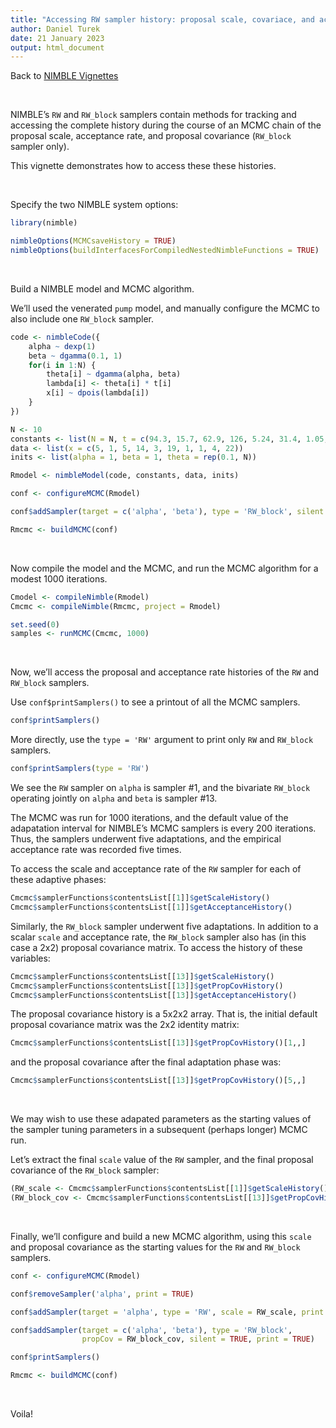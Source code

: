 ```yaml
---
title: "Accessing RW sampler history: proposal scale, covariace, and acceptance rate"
author: Daniel Turek
date: 21 January 2023
output: html_document
---
```


<!---
danielturek.github.io/public/RWscaleHistory/RWscaleHistory.html
-->

Back to [NIMBLE Vignettes](https://danielturek.github.io/public/nimble_vignettes.html)

\  

NIMBLE's `RW` and `RW_block` samplers contain methods for tracking and accessing the complete history during the course of an MCMC chain of the proposal scale, acceptance rate, and proposal covariance (`RW_block` sampler only).

This vignette demonstrates how to access these these histories.


\  

Specify the two NIMBLE system options:

```r
library(nimble)

nimbleOptions(MCMCsaveHistory = TRUE)
nimbleOptions(buildInterfacesForCompiledNestedNimbleFunctions = TRUE)
```

\   

Build a NIMBLE model and MCMC algorithm.

We'll used the venerated `pump` model, and manually configure the MCMC to also include one `RW_block` sampler.


```r
code <- nimbleCode({ 
    alpha ~ dexp(1)
    beta ~ dgamma(0.1, 1)
    for(i in 1:N) {
        theta[i] ~ dgamma(alpha, beta)
        lambda[i] <- theta[i] * t[i]
        x[i] ~ dpois(lambda[i])
    }
})

N <- 10
constants <- list(N = N, t = c(94.3, 15.7, 62.9, 126, 5.24, 31.4, 1.05, 1.05, 2.1, 10.5))
data <- list(x = c(5, 1, 5, 14, 3, 19, 1, 1, 4, 22))
inits <- list(alpha = 1, beta = 1, theta = rep(0.1, N))

Rmodel <- nimbleModel(code, constants, data, inits)

conf <- configureMCMC(Rmodel)

conf$addSampler(target = c('alpha', 'beta'), type = 'RW_block', silent = TRUE)

Rmcmc <- buildMCMC(conf)
```

\   

Now compile the model and the MCMC, and run the MCMC algorithm for a modest
1000 iterations.

```r
Cmodel <- compileNimble(Rmodel)
Cmcmc <- compileNimble(Rmcmc, project = Rmodel)

set.seed(0)
samples <- runMCMC(Cmcmc, 1000)
```

\   

Now, we'll access the proposal and acceptance rate histories of the
`RW` and `RW_block` samplers.

Use `conf$printSamplers()` to see a printout of all the MCMC samplers.

```r
conf$printSamplers()
```

More directly, use the `type = 'RW'` argument to print only `RW`
and `RW_block` samplers.

```r
conf$printSamplers(type = 'RW')
```

We see the `RW` sampler on `alpha` is sampler \#1, and the bivariate `RW_block`
operating jointly on `alpha` and `beta` is sampler #13.

The MCMC was run for 1000 iterations, and the default value of the
adapatation interval for NIMBLE's MCMC samplers is every 200
iterations.  Thus, the samplers underwent five adaptations, and the empirical
acceptance rate was recorded five times.

To access the scale and acceptance rate of the `RW` sampler for each
of these adaptive phases:

```r
Cmcmc$samplerFunctions$contentsList[[1]]$getScaleHistory()
Cmcmc$samplerFunctions$contentsList[[1]]$getAcceptanceHistory()
```

Similarly, the `RW_block` sampler underwent five adaptations.  In
addition to a scalar `scale` and acceptance rate, the `RW_block`
sampler also has (in this case a 2x2) proposal covariance matrix.  To
access the history of these variables:

```r
Cmcmc$samplerFunctions$contentsList[[13]]$getScaleHistory()
Cmcmc$samplerFunctions$contentsList[[13]]$getPropCovHistory()
Cmcmc$samplerFunctions$contentsList[[13]]$getAcceptanceHistory()
```

The proposal covariance history is a 5x2x2 array.  That is, the
initial default proposal covariance matrix was the 2x2 identity
matrix:

```r
Cmcmc$samplerFunctions$contentsList[[13]]$getPropCovHistory()[1,,]
```

and the proposal covariance after the final adaptation phase was:

```r
Cmcmc$samplerFunctions$contentsList[[13]]$getPropCovHistory()[5,,]
```


\  

We may wish to use these adapated parameters as the starting values
of the sampler tuning parameters in a subsequent (perhaps longer) MCMC run.

Let's extract the final `scale` value of the `RW` sampler, and the
final proposal covariance of the `RW_block` sampler:

```r
(RW_scale <- Cmcmc$samplerFunctions$contentsList[[1]]$getScaleHistory()[5])
(RW_block_cov <- Cmcmc$samplerFunctions$contentsList[[13]]$getPropCovHistory()[5,,])
```

\   


Finally, we'll configure and build a new MCMC algorithm, using this
`scale` and proposal covariance as the starting values for the `RW`
and `RW_block` samplers.


```r
conf <- configureMCMC(Rmodel)

conf$removeSampler('alpha', print = TRUE)

conf$addSampler(target = 'alpha', type = 'RW', scale = RW_scale, print = TRUE)

conf$addSampler(target = c('alpha', 'beta'), type = 'RW_block',
                propCov = RW_block_cov, silent = TRUE, print = TRUE)

conf$printSamplers()

Rmcmc <- buildMCMC(conf)
```

\   

Voila!




\  

\  

\  

\  

\  

\  

\  

\  

\  

\  

\  

\  

\  

\  

\  

\  

\  






